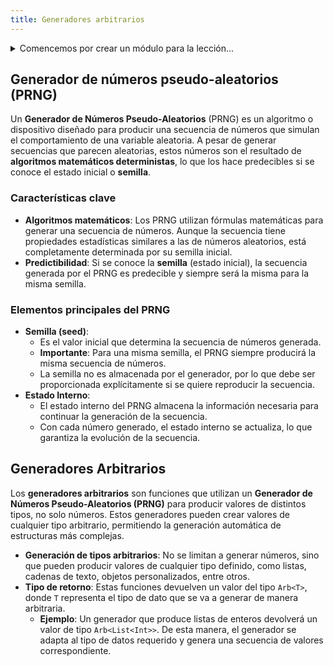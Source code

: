 ```yaml
---
title: Generadores arbitrarios
---
```


<ReadingTime />
<GithubRepoLink user="r8vnhill" repo="property-based-testing-kt" />

<details>
    <summary>
        Comencemos por crear un módulo para la lección...
    </summary>

    <BoxedTabs groupId={"os"}>
        <TabItem value="Windows" label="Windows">
            ```powershell
            New-Item -Path 'generators' -ItemType Directory
            '// Intentionally left blank' | 
                Out-File -FilePath 'generators/build.gradle.kts'
            ```
        </TabItem>
        <TabItem value="Windows (corto)" label="Windows (corto)">
            ```powershell
            md 'generators'
            '// Intentionally left blank' > `
                'generators/build.gradle.kts'
            ```
        </TabItem>
        <TabItem value="Linux/Mac" label="Linux/Mac">
            ```bash
            mkdir 'generators'
            echo '// Intentionally left blank' > \
                'generators/build.gradle.kts'
            ```
        </TabItem>
    </BoxedTabs>

    Recuerda agregar el nuevo módulo al archivo `settings.gradle.kts`.
</details>

## Generador de números pseudo-aleatorios (PRNG)

Un **Generador de Números Pseudo-Aleatorios** (PRNG) es un algoritmo o dispositivo diseñado para producir una secuencia de números que simulan el comportamiento de una variable aleatoria. A pesar de generar secuencias que parecen aleatorias, estos números son el resultado de **algoritmos matemáticos deterministas**, lo que los hace predecibles si se conoce el estado inicial o **semilla**.

### Características clave

- **Algoritmos matemáticos**: Los PRNG utilizan fórmulas matemáticas para generar una secuencia de números. Aunque la secuencia tiene propiedades estadísticas similares a las de números aleatorios, está completamente determinada por su semilla inicial.
- **Predictibilidad**: Si se conoce la **semilla** (estado inicial), la secuencia generada por el PRNG es predecible y siempre será la misma para la misma semilla.

### Elementos principales del PRNG

- **Semilla (seed)**:
    - Es el valor inicial que determina la secuencia de números generada.
    - **Importante**: Para una misma semilla, el PRNG siempre producirá la misma secuencia de números.
    - La semilla no es almacenada por el generador, por lo que debe ser proporcionada explícitamente si se quiere reproducir la secuencia.
- **Estado Interno**:
    - El estado interno del PRNG almacena la información necesaria para continuar la generación de la secuencia.
    - Con cada número generado, el estado interno se actualiza, lo que garantiza la evolución de la secuencia.

## Generadores Arbitrarios

Los **generadores arbitrarios** son funciones que utilizan un **Generador de Números Pseudo-Aleatorios (PRNG)** para producir valores de distintos tipos, no solo números. Estos generadores pueden crear valores de cualquier tipo arbitrario, permitiendo la generación automática de estructuras más complejas.

- **Generación de tipos arbitrarios**: No se limitan a generar números, sino que pueden producir valores de cualquier tipo definido, como listas, cadenas de texto, objetos personalizados, entre otros.
- **Tipo de retorno**: Estas funciones devuelven un valor del tipo `Arb<T>`, donde `T` representa el tipo de dato que se va a generar de manera arbitraria.
  - **Ejemplo**: Un generador que produce listas de enteros devolverá un valor de tipo `Arb<List<Int>>`. De esta manera, el generador se adapta al tipo de datos requerido y genera una secuencia de valores correspondiente.

